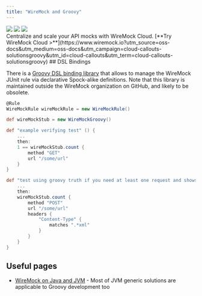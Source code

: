```yaml
---
title: "WireMock and Groovy"
---
```




<div class="solution-block">
    <div class="solution-header">
        <img src="/images/logos/wiremock/logo_square.svg" />
        <img src="/images/logos/doc-sections/connect.svg" />
        <img src="/images/logos/technology/groovy.svg" />
    </div>
</div>

<CloudCallout title="WireMock Cloud" icon="rocket">
    Centralize and scale your API mocks with WireMock Cloud.
    [**Try WireMock Cloud >**](https://www.wiremock.io?utm_source=oss-docs&utm_medium=oss-docs&utm_campaign=cloud-callouts-solutionsgroovy&utm_id=cloud-callouts&utm_term=cloud-callouts-solutionsgroovy)
</CloudCallout>
## DSL Bindings

There is a [Groovy DSL binding library](https://github.com/tomjankes/wiremock-groovy) 
that allows to manage the WireMock JUnit rule via declarative Spock-alike definitions.
Note that this library is maintained outside the WireMock organization on GitHub,
and likely to be obsolete.

```groovy
@Rule
WireMockRule wireMockRule = new WireMockRule()

def wireMockStub = new WireMockGroovy()

def "example verifying test" () {
    ...
    then:
    1 == wireMockStub.count {
        method "GET"
        url "/some/url"
    }
}

def "test using groovy truth if you need at least one request and shows example matcher" () {
    ...
    then:
    wireMockStub.count {
        method "POST"
        url "/some/url"
        headers {
            "Content-Type" {
                matches ".*xml"
            }
        }
    }
}
```

## Useful pages

- [WireMock on Java and JVM](/docs/solutions/jvm/) - Most of JVM generic solutions are applicable to Groovy development too
